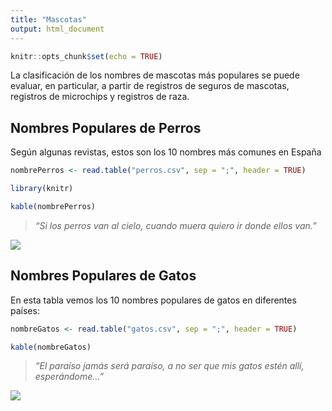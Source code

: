 ```yaml
---
title: "Mascotas"
output: html_document
---
```

```r
knitr::opts_chunk$set(echo = TRUE)
```

La clasificación de los nombres de mascotas más populares se puede evaluar, en particular, a partir de registros de seguros de mascotas, registros de microchips y registros de raza.

## Nombres Populares de Perros

Según algunas revistas, estos son los 10 nombres más comunes en España

```r
nombrePerros <- read.table("perros.csv", sep = ";", header = TRUE)
```

```r
library(knitr)
```


```r
kable(nombrePerros)
```

> *"Si  los perros van al cielo, cuando muera quiero ir donde ellos van."*

![](perrito_bandera.jpg) 


## Nombres Populares de Gatos

En esta tabla vemos los 10 nombres populares de gatos en diferentes países:

```r
nombreGatos <- read.table("gatos.csv", sep = ";", header = TRUE)
```

```r
kable(nombreGatos)
```

> *"El paraíso jamás será paraíso, a no ser que mis gatos estén allí, esperándome..."*

![](gatito_mundo.jpg) 
